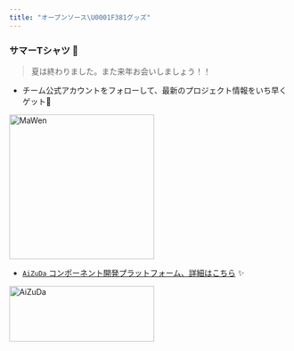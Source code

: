 ```yaml
---
title: "オープンソース\U0001F381グッズ"
---
```


### サマーTシャツ 👕

> 夏は終わりました。また来年お会いしましょう！！

- チーム公式アカウントをフォローして、最新のプロジェクト情報をいち早くゲット🎉
<p class="demo">
    <img src="https://foruda.gitee.com/images/1726792914821169815/cd12efc3_12260.png" width="260" height="260" alt="MaWen"/>
</p>

- <a href="https://aizuda.com?from=mp" target="_blank">`AiZuDa` コンポーネント開発プラットフォーム、詳細はこちら</a> ✨

<p class="demo">
    <a href="https://aizuda.com?from=mp" target="_blank">
        <img src="/images/content/azd01.webp" width="260" height="100" alt="AiZuDa"/>
    </a>
</p>
